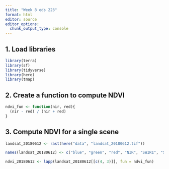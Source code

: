 ```yaml
---
title: "Week 8 eds 223"
format: html
editor: source
editor_options: 
  chunk_output_type: console
---
```


## 1. Load libraries

```r
library(terra)
library(sf)
library(tidyverse)
library(here)
library(tmap)
```

## 2. Create a function to compute NDVI

```r
ndvi_fun <- function(nir, red){
  (nir - red) / (nir + red)
}
```

## 3. Compute NDVI for a single scene

```r
landsat_20180612 <- rast(here("data", "landsat_20180612.tif"))

names(landsat_20180612) <- c("blue", "green", "red", "NIR", "SWIR1", "SWIR2")

ndvi_20180612 <- lapp(landsat_20180612[[c(4, 3)]], fun = ndvi_fun)
```